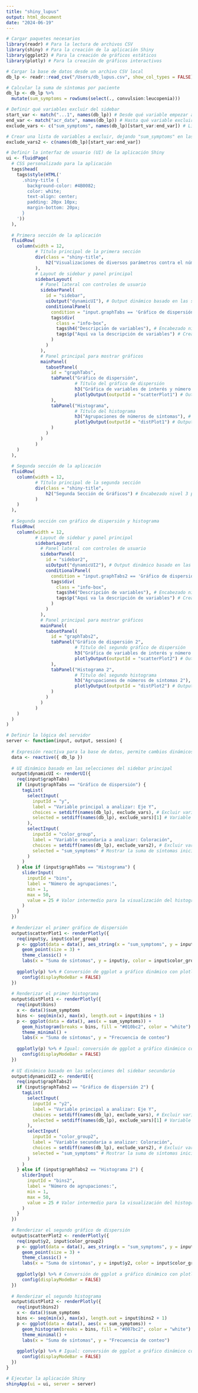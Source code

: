 ```yaml
---
title: "shiny_lupus"
output: html_document
date: "2024-06-19"
---
```


```r
# Cargar paquetes necesarios
library(readr) # Para la lectura de archivos CSV
library(shiny) # Para la creación de la aplicación Shiny
library(ggplot2) # Para la creación de gráficos estáticos
library(plotly) # Para la creación de gráficos interactivos

# Cargar la base de datos desde un archivo CSV local
db_lp <- readr::read_csv("/Users/db_lupus.csv", show_col_types = FALSE)

# Calcular la suma de síntomas por paciente
db_lp <- db_lp %>%
  mutate(sum_symptoms = rowSums(select(., convulsion:leucopenia)))

# Definir qué variables excluir del sidebar
start_var <- match("...1", names(db_lp)) # Desde qué variable empezar a excluir
end_var <- match("acr_date", names(db_lp)) # Hasta qué variable excluir
exclude_vars <- c("sum_symptoms", names(db_lp)[start_var:end_var]) # Lista de variables a excluir

# Crear una lista de variables a excluir, dejando "sum_symptoms" en las opciones
exclude_vars2 <- c(names(db_lp)[start_var:end_var])

# Definir la interfaz de usuario (UI) de la aplicación Shiny
ui <- fluidPage(
  # CSS personalizado para la aplicación
  tags$head(
    tags$style(HTML('
      .shiny-title {
        background-color: #4B0082; 
        color: white; 
        text-align: center;
        padding: 20px 10px; 
        margin-bottom: 20px; 
      }
    '))
  ),
  
  # Primera sección de la aplicación
  fluidRow(
    column(width = 12,
           # Título principal de la primera sección
           div(class = "shiny-title",
               h2("Visualizaciones de diversos parámetros contra el número de síntomas") # Encabezado nivel 2 para HTML
           ),
           # Layout de sidebar y panel principal
           sidebarLayout(
             # Panel lateral con controles de usuario
             sidebarPanel(
               id = "sidebar",
               uiOutput("dynamicUI"), # Output dinámico basado en las selecciones del usuario
               conditionalPanel(
                 condition = "input.graphTabs == 'Gráfico de dispersión'", # Solo se mostrara cuando se seleccione "GdD"
                 tags$div(
                   class = "info-box",
                   tags$h4("Descripción de variables"), # Encabezado nivel 4 para HTML
                   tags$p("Aquí va la descripción de variables") # Creación de pequeño párrafo
                 )
               )
             ),
             # Panel principal para mostrar gráficos
             mainPanel(
               tabsetPanel(
                 id = "graphTabs",
                 tabPanel("Gráfico de dispersión",
                          # Título del gráfico de dispersión
                          h3("Gráfica de variables de interés y número de síntomas"), # Encabezado nivel 3 para HTML
                          plotlyOutput(outputId = "scatterPlot1") # Output interactivo para el gráfico de dispersión
                 ),
                 tabPanel("Histograma",
                          # Título del histograma
                          h3("Agrupaciones de números de síntomas"), # Encabezado nivel 3 para HTML
                          plotlyOutput(outputId = "distPlot1") # Output interactivo para el histograma
                 )
               )
             )
           )
    )
  ),
  
  # Segunda sección de la aplicación
  fluidRow(
    column(width = 12,
           # Título principal de la segunda sección
           div(class = "shiny-title",
               h2("Segunda Sección de Gráficos") # Encabezado nivel 3 para HTML
           )
    )
  ),
  
  # Segunda sección con gráfico de dispersión y histograma
  fluidRow(
    column(width = 12,
           # Layout de sidebar y panel principal
           sidebarLayout(
             # Panel lateral con controles de usuario
             sidebarPanel(
               id = "sidebar2",
               uiOutput("dynamicUI2"), # Output dinámico basado en las selecciones del usuario
               conditionalPanel(
                 condition = "input.graphTabs2 == 'Gráfico de dispersión 2'",
                 tags$div(
                   class = "info-box",
                   tags$h4("Descripción de variables"), # Encabezado nivel 4 para HTML
                   tags$p("Aquí va la descripción de variables") # Creación de pequeño párrafo
                 )
               )
             ),
             # Panel principal para mostrar gráficos
             mainPanel(
               tabsetPanel(
                 id = "graphTabs2",
                 tabPanel("Gráfico de dispersión 2",
                          # Título del segundo gráfico de dispersión
                          h3("Gráfica de variables de interés y número de síntomas 2"), # Encabezado nivel 3 para HTML
                          plotlyOutput(outputId = "scatterPlot2") # Output interactivo para el segundo gráfico de dispersión
                 ),
                 tabPanel("Histograma 2",
                          # Título del segundo histograma
                          h3("Agrupaciones de números de síntomas 2"), # Encabezado nivel 3 para HTML
                          plotlyOutput(outputId = "distPlot2") # Output interactivo para el segundo histograma
                 )
               )
             )
           )
    )
  )
)

# Definir la lógica del servidor
server <- function(input, output, session) {
  
  # Expresión reactiva para la base de datos, permite cambios dinámicos (por si se actualiza la base de datos después)
  data <- reactive({ db_lp })
  
  # UI dinámico basado en las selecciones del sidebar principal
  output$dynamicUI <- renderUI({
    req(input$graphTabs)
    if (input$graphTabs == "Gráfico de dispersión") {
      tagList(
        selectInput(
          inputId = "y",
          label = "Variable principal a analizar: Eje Y",
          choices = setdiff(names(db_lp), exclude_vars), # Excluir variables especificadas
          selected = setdiff(names(db_lp), exclude_vars)[1] # Variable preseleccionada para el eje Y
        ),
        selectInput(
          inputId = "color_group",
          label = "Variable secundaria a analizar: Coloración",
          choices = setdiff(names(db_lp), exclude_vars2), # Excluir variables especificadas
          selected = "sum_symptoms" # Mostrar la suma de síntomas inicialmente
        )
      )
    } else if (input$graphTabs == "Histograma") {
      sliderInput(
        inputId = "bins",
        label = "Número de agrupaciones:",
        min = 1,
        max = 50,
        value = 25 # Valor intermedio para la visualización del histograma
      )
    }
  })
  
  # Renderizar el primer gráfico de dispersión
  output$scatterPlot1 <- renderPlotly({
    req(input$y, input$color_group)
    p <- ggplot(data = data(), aes_string(x = "sum_symptoms", y = input$y, color = input$color_group)) + 
      geom_point(size = 3) + 
      theme_classic() + 
      labs(x = "Suma de síntomas", y = input$y, color = input$color_group)
    
    ggplotly(p) %>% # Conversión de ggplot a gráfico dinámico con plotly
      config(displayModeBar = FALSE)
  })
  
  # Renderizar el primer histograma
  output$distPlot1 <- renderPlotly({
    req(input$bins)
    x <- data()$sum_symptoms
    bins <- seq(min(x), max(x), length.out = input$bins + 1)
    p <- ggplot(data = data(), aes(x = sum_symptoms)) +
      geom_histogram(breaks = bins, fill = "#010bc2", color = "white") +
      theme_minimal() +
      labs(x = "Suma de síntomas", y = "Frecuencia de conteo")
    
    ggplotly(p) %>% # Igual: conversión de ggplot a gráfico dinámico con plotly
      config(displayModeBar = FALSE)
  })
  
  # UI dinámico basado en las selecciones del sidebar secundario
  output$dynamicUI2 <- renderUI({
    req(input$graphTabs2)
    if (input$graphTabs2 == "Gráfico de dispersión 2") {
      tagList(
        selectInput(
          inputId = "y2",
          label = "Variable principal a analizar: Eje Y",
          choices = setdiff(names(db_lp), exclude_vars), # Excluir variables especificadas
          selected = setdiff(names(db_lp), exclude_vars)[1] # Variable preseleccionada para el eje Y
        ),
        selectInput(
          inputId = "color_group2",
          label = "Variable secundaria a analizar: Coloración",
          choices = setdiff(names(db_lp), exclude_vars2), # Excluir variables especificadas
          selected = "sum_symptoms" # Mostrar la suma de síntomas inicialmente
        )
      )
    } else if (input$graphTabs2 == "Histograma 2") {
      sliderInput(
        inputId = "bins2",
        label = "Número de agrupaciones:",
        min = 1,
        max = 50,
        value = 25 # Valor intermedio para la visualización del histograma
      )
    }
  })
  
  # Renderizar el segundo gráfico de dispersión
  output$scatterPlot2 <- renderPlotly({
    req(input$y2, input$color_group2)
    p <- ggplot(data = data(), aes_string(x = "sum_symptoms", y = input$y2, color = input$color_group2)) + 
      geom_point(size = 3) + 
      theme_classic() + 
      labs(x = "Suma de síntomas", y = input$y2, color = input$color_group2)
    
    ggplotly(p) %>% # Conversión de ggplot a gráfico dinámico con plotly
      config(displayModeBar = FALSE)
  })
  
  # Renderizar el segundo histograma
  output$distPlot2 <- renderPlotly({
    req(input$bins2)
    x <- data()$sum_symptoms
    bins <- seq(min(x), max(x), length.out = input$bins2 + 1)
    p <- ggplot(data = data(), aes(x = sum_symptoms)) +
      geom_histogram(breaks = bins, fill = "#007bc2", color = "white") +
      theme_minimal() +
      labs(x = "Suma de síntomas", y = "Frecuencia de conteo")
    
    ggplotly(p) %>% # Igual: conversión de ggplot a gráfico dinámico con plotly
      config(displayModeBar = FALSE)
  })
}

# Ejecutar la aplicación Shiny
shinyApp(ui = ui, server = server)

```

